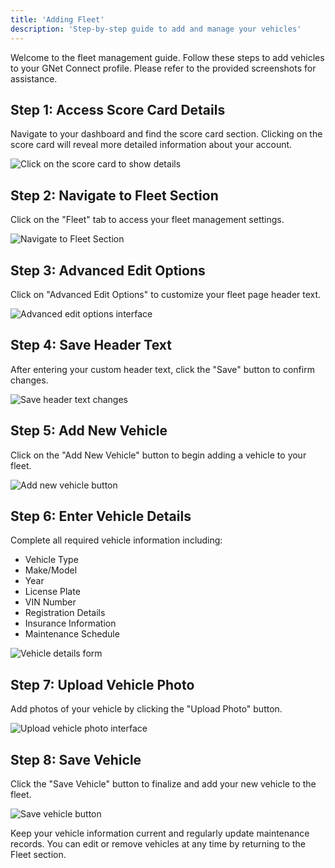 ```yaml
---
title: 'Adding Fleet'
description: 'Step-by-step guide to add and manage your vehicles'
---
```


Welcome to the fleet management guide. Follow these steps to add vehicles to your GNet Connect profile. Please refer to the provided screenshots for assistance.

## Step 1: Access Score Card Details
Navigate to your dashboard and find the score card section. Clicking on the score card will reveal more detailed information about your account.

<img
  src="/images/fleet/step1.png"
  alt="Click on the score card to show details"
/>

## Step 2: Navigate to Fleet Section
Click on the "Fleet" tab to access your fleet management settings.

<img
  src="/images/fleet/step2.png"
  alt="Navigate to Fleet Section"
/>

## Step 3: Advanced Edit Options
Click on "Advanced Edit Options" to customize your fleet page header text.

<img
  src="/images/fleet/step3.png"
  alt="Advanced edit options interface"
/>

## Step 4: Save Header Text
After entering your custom header text, click the "Save" button to confirm changes.

<img
  src="/images/fleet/step4.png"
  alt="Save header text changes"
/>

## Step 5: Add New Vehicle
Click on the "Add New Vehicle" button to begin adding a vehicle to your fleet.

<img
  src="/images/fleet/step5.png"
  alt="Add new vehicle button"
/>

## Step 6: Enter Vehicle Details
Complete all required vehicle information including:
- Vehicle Type
- Make/Model
- Year
- License Plate
- VIN Number
- Registration Details
- Insurance Information
- Maintenance Schedule

<img
  src="/images/fleet/step6.png"
  alt="Vehicle details form"
/>

## Step 7: Upload Vehicle Photo
Add photos of your vehicle by clicking the "Upload Photo" button.

<img
  src="/images/fleet/step7.png"
  alt="Upload vehicle photo interface"
/>

## Step 8: Save Vehicle
Click the "Save Vehicle" button to finalize and add your new vehicle to the fleet.

<img
  src="/images/fleet/step8.png"
  alt="Save vehicle button"
/>

<Note>
Keep your vehicle information current and regularly update maintenance records. You can edit or remove vehicles at any time by returning to the Fleet section.
</Note>
